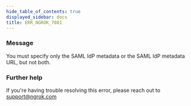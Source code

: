 ```yaml
---
hide_table_of_contents: true
displayed_sidebar: docs
title: ERR_NGROK_7081
---
```


### Message

You must specify only the SAML IdP metadata or the SAML IdP metadata URL, but not both.

### Further help

If you're having trouble resolving this error, please reach out to [support@ngrok.com](mailto:support@ngrok.com?subject=Help%20with%20ERR_NGROK_7081)
